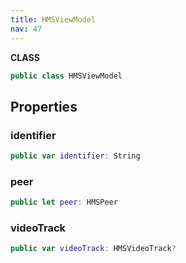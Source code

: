 ```yaml
---
title: HMSViewModel
nav: 47
---
```


**CLASS**

```swift
public class HMSViewModel
```

## Properties

### identifier

```swift
public var identifier: String
```

### peer

```swift
public let peer: HMSPeer
```

### videoTrack

```swift
public var videoTrack: HMSVideoTrack?
```
